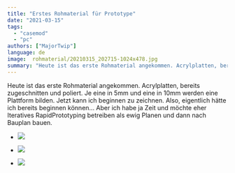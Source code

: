 ```yaml
---
title: "Erstes Rohmaterial für Prototype"
date: "2021-03-15"
tags: 
  - "casemod"
  - "pc"
authors: ["MajorTwip"]
language: de
image:  rohmaterial/20210315_202715-1024x478.jpg
summary: "Heute ist das erste Rohmaterial angekommen. Acrylplatten, bereits zugeschnitten und poliert. Je eine in 5mm und eine in 10mm werden eine Plattform bilden. Jetzt kann ich beginnen zu zeichnen. Also, eigentlich hätte ich bereits beginnen können... Aber ich habe ja Zeit und möchte eher Iteratives RapidPrototyping betreiben als ewig Planen und dann nach Bauplan bauen."
---
```


Heute ist das erste Rohmaterial angekommen. Acrylplatten, bereits zugeschnitten und poliert. Je eine in 5mm und eine in 10mm werden eine Plattform bilden. Jetzt kann ich beginnen zu zeichnen. Also, eigentlich hätte ich bereits beginnen können... Aber ich habe ja Zeit und möchte eher Iteratives RapidPrototyping betreiben als ewig Planen und dann nach Bauplan bauen.

- ![](/static/images/blog/rohmaterial/20210315_202715-1024x478.jpg)
    
- ![](/static/images/blog/rohmaterial/20210315_202234-1024x478.jpg)
    
- ![](/static/images/blog/rohmaterial/20210315_202020-478x1024.jpg)
